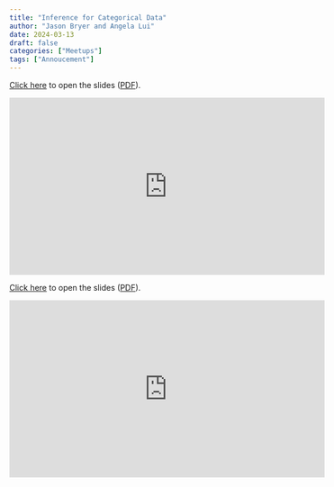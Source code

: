 ```yaml
---
title: "Inference for Categorical Data"
author: "Jason Bryer and Angela Lui"
date: 2024-03-13
draft: false
categories: ["Meetups"]
tags: ["Annoucement"]
---
```



[Click here](/slides/06-Inference_for_Categorical_Data.html#1) to open the slides ([PDF](/slides/06-Inference_for_Categorical_Data.pdf)).

<iframe width="560" height="315" src="https://www.youtube.com/embed/IHNE7vd8lIs" title="YouTube video player" frameborder="0" allow="accelerometer; autoplay; clipboard-write; encrypted-media; gyroscope; picture-in-picture" allowfullscreen></iframe>

<!--more-->

[Click here](/slides/06-Inference_for_Categorical_Data.html#1) to open the slides ([PDF](/slides/06-Inference_for_Categorical_Data.pdf)).

<iframe width="560" height="315" src="https://www.youtube.com/embed/IHNE7vd8lIs" title="YouTube video player" frameborder="0" allow="accelerometer; autoplay; clipboard-write; encrypted-media; gyroscope; picture-in-picture" allowfullscreen></iframe>



